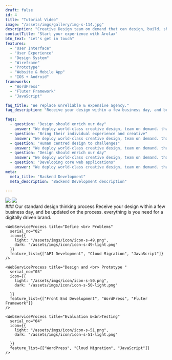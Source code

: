 ```yaml
---
draft: false
id: 4
title: "Tutorial Video"
image: "/assets/imgs/gallery/img-s-114.jpg"
description: "Creative Design team on demand that can design, build, ship and scale your real vision."
contactTitle: "Start your experience with Arolax"
btn_text: "Let's get in touch"
features:
  - "User Interface"
  - "User Experience"
  - "Design System"
  - "Wireframe"
  - "Prototype"
  - "Website & Mobile App"
  - "IOS + Android"
frameworks:
  - "WordPress"
  - "Fluter Framework"
  - "JavaScript"

faq_title: "We replace unreliable & expensive agency."
faq_description: "Receive your design within a few business day, and be updated on the process. Everything you need for a digitally driven brand. defined proposition. have on conceptual realization. Logo, type, look, feel, tone, movement, content - we've got it covered."

faqs:
  - question: "Design should enrich our day"
    answer: "We deploy world-class creative design, team on demand. that can design surest measure's of success is when a client partner with more than once build ship scale."
  - question: "Bring their individual experience and creative"
    answer: "We deploy world-class creative design, team on demand. that can design surest measure's of success is when a client partner with more than once build ship scale."
  - question: "Human centred design to challenges"
    answer: "We deploy world-class creative design, team on demand. that can design surest measure's of success is when a client partner with more than once build ship scale."
  - question: "Design should enrich our day"
    answer: "We deploy world-class creative design, team on demand. that can design surest measure's of success is when a client partner with more than once build ship scale."
  - question: "Developing core web applications"
    answer: "We deploy world-class creative design, team on demand. that can design surest measure's of success is when a client partner with more than once build ship scale."
meta:
  meta_title: "Backend Development"
  meta_description: "Backend Development description"

---
```


<div className=" grid gap-[15px] md:gap-[30px] grid-cols-2">
  <img src="/assets/imgs/gallery/img-s-115.jpg"/>
  <img src="/assets/imgs/gallery/img-s-116.jpg"/>
</div>

<div className="grid gap-y-[10px] gap-x-[60px] lg:grid-cols-[1fr,410px] py-[60px] lg:py-[120px] 2xl:py-[150px]">
  ### Our standard design thinking process
  Receive your design within a few business day, and be updated on the process. everything is you need for a digitally driven brand.
  <div className="mt-[38px] xl:mt-[48px] grid gap-y-[50px] gap-x-[30px] xl:gap-x-[65px] sm:grid-cols-2 lg:grid-cols-4 col-span-full">
    <WebServiceProcess title="User <br> Research"
      serial_no="01"
      icon={{
        light: "/assets/imgs/icon/icon-s-48.png",
        dark: "/assets/imgs/icon/icon-s-48-light.png"
      }}
      feature_list={["WordPress", "Front End Development", "Fluter Framework"]}
    />

    <WebServiceProcess title="Define <br> Problems"
      serial_no="02"
      icon={{
        light: "/assets/imgs/icon/icon-s-49.png",
        dark: "/assets/imgs/icon/icon-s-49-light.png"
      }}
      feature_list={["API Development", "Cloud Migration", "JavaScript"]}
    />

    <WebServiceProcess title="Design and <br> Prototype "
      serial_no="03"
      icon={{
        light: "/assets/imgs/icon/icon-s-50.png",
        dark: "/assets/imgs/icon/icon-s-50-light.png"
        
      }}
      feature_list={["Front End Development", "WordPress", "Fluter Framework"]}
    />

    <WebServiceProcess title="Evaluation &<br>Testing"
      serial_no="04"
      icon={{
        light: "/assets/imgs/icon/icon-s-51.png",
        dark: "/assets/imgs/icon/icon-s-51-light.png"
        
      }}
      feature_list={["WordPress", "Cloud Migration", "JavaScript"]}
    />
  </div>
</div>